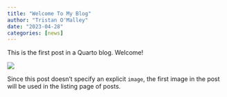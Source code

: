 ```yaml
---
title: "Welcome To My Blog"
author: "Tristan O'Malley"
date: "2023-04-28"
categories: [news]
---
```


This is the first post in a Quarto blog. Welcome!

![](thumbnail.jpg)

Since this post doesn't specify an explicit `image`, the first image in the post will be used in the listing page of posts.
